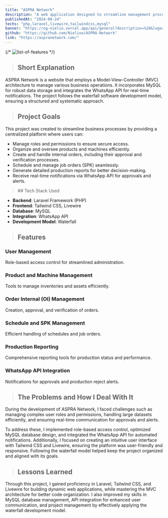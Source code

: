 ```yaml
---
title: "ASPRA Network"
description: "A web application designed to streamline management processes, developed using Laravel Framework, Tailwind CSS, and Livewire."
publishedAt: "2024-06-24"
techs: "php,laravel,livewire,tailwindcss,mysql"
banner: "https://og-nielio.vercel.app/api/general?description=%20&logo=https%3A%2F%2Fog-nielio.vercel.app%2Fimages%2Flogo.png&logoWidth=150&siteName=ASPRA%20Network&theme=dark"
github: "https://github.com/Nielioo/ASPRA-Network"
link: "https://aspranetwork.com/"
---
```


{/* <Image
  mdx
  src='https://og-nielio.vercel.app/api/general?description=%20&logo=https%3A%2F%2Fog-nielio.vercel.app%2Fimages%2Flogo.png&logoWidth=150&siteName=ASPRA%20Network&theme=dark'
  alt='list-of-features'
  width={1882}
  height={1041}
/> */}

> ## Short Explanation

ASPRA Network is a website that employs a Model-View-Controller (MVC) architecture to manage 
various business operations. It incorporates MySQL for robust data storage and integrates the 
WhatsApp API for real-time notifications. The project follows the waterfall software development model, 
ensuring a structured and systematic approach.

> ## Project Goals


This project was created to streamline business processes by providing a centralized platform where users can:

- Manage roles and permissions to ensure secure access.
- Organize and oversee products and machines efficiently.
- Create and handle internal orders, including their approval and verification processes.
- Schedule and manage job orders (SPK) seamlessly.
- Generate detailed production reports for better decision-making.
- Receive real-time notifications via WhatsApp API for approvals and alerts.

<blockquote className="with-icons">
   ## Tech Stack Used
   <div className="not-prose mt-2">
      <TechIcons techs={["php","laravel","livewire","tailwindcss","mysql"]} />
   </div>
</blockquote>

- **Backend**: Laravel Framework (PHP)
- **Frontend**: Tailwind CSS, Livewire
- **Database**: MySQL
- **Integration**: WhatsApp API
- **Development Model**: Waterfall

> ## Features

### User Management

Role-based access control for streamlined administration.

### Product and Machine Management

Tools to manage inventories and assets efficiently.

### Order Internal (OI) Management

Creation, approval, and verification of orders.

### Schedule and SPK Management

Efficient handling of schedules and job orders.

### Production Reporting

Comprehensive reporting tools for production status and performance.

### WhatsApp API Integration

Notifications for approvals and production reject alerts.

> ## The Problems and How I Deal With It

During the development of ASPRA Network, I faced challenges such as managing complex 
user roles and permissions, handling large datasets efficiently, and ensuring real-time 
communication for approvals and alerts. 

To address these, I implemented role-based access control, 
optimized MySQL database design, and integrated the WhatsApp API for automated notifications. 
Additionally, I focused on creating an intuitive user interface with Tailwind CSS and Livewire, 
ensuring the platform was user-friendly and responsive. Following the waterfall model helped keep 
the project organized and aligned with its goals.

> ## Lessons Learned

Through this project, I gained proficiency in Laravel, Tailwind CSS, and Livewire for building dynamic 
web applications, while mastering the MVC architecture for better code organization. I also improved my 
skills in MySQL database management, API integration for enhanced user communication, and project management 
by effectively applying the waterfall development model.
